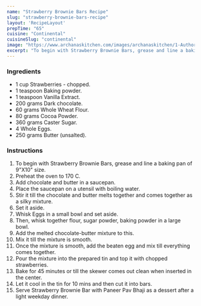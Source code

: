---
name: "Strawberry Brownie Bars Recipe"
slug: "strawberry-brownie-bars-recipe"
layout: 'RecipeLayout'
prepTime: "65"
cuisine: "Continental"
cuisineSlug: "continental"
image: "https://www.archanaskitchen.com/images/archanaskitchen/1-Author/Madhuri_Aggarwal/Strawberry_Brownie_Bars.jpg"
excerpt: "To begin with Strawberry Brownie Bars, grease and line a baking pan of 9X10 size"
---

### Ingredients

- 1 cup Strawberries - chopped.
- 1 teaspoon Baking powder.
- 1 teaspoon Vanilla Extract.
- 200 grams Dark chocolate.
- 60 grams Whole Wheat Flour.
- 80 grams Cocoa Powder.
- 360 grams Caster Sugar.
- 4 Whole Eggs.
- 250 grams Butter (unsalted).

### Instructions

1. To begin with Strawberry Brownie Bars, grease and line a baking pan of 9"X10" size.
1. Preheat the oven to 170 C.
1. Add chocolate and butter in a saucepan.
1. Place the saucepan on a utensil with boiling water.
1. Stir it till the chocolate and butter melts together and comes together as a silky mixture.
1. Set it aside.
1. Whisk Eggs in a small bowl and set aside.
1. Then, whisk together flour, sugar powder, baking powder in a large bowl.
1. Add the melted chocolate-butter mixture to this.
1. Mix it till the mixture is smooth.
1. Once the mixture is smooth, add the beaten egg and mix till everything comes together.
1. Pour the mixture into the prepared tin and top it with chopped strawberries.
1. Bake for 45 minutes or till the skewer comes out clean when inserted in the center.
1. Let it cool in the tin for 10 mins and then cut it into bars.
1. Serve Strawberry Brownie Bar with Paneer Pav Bhaji as a dessert after a light weekday dinner.
